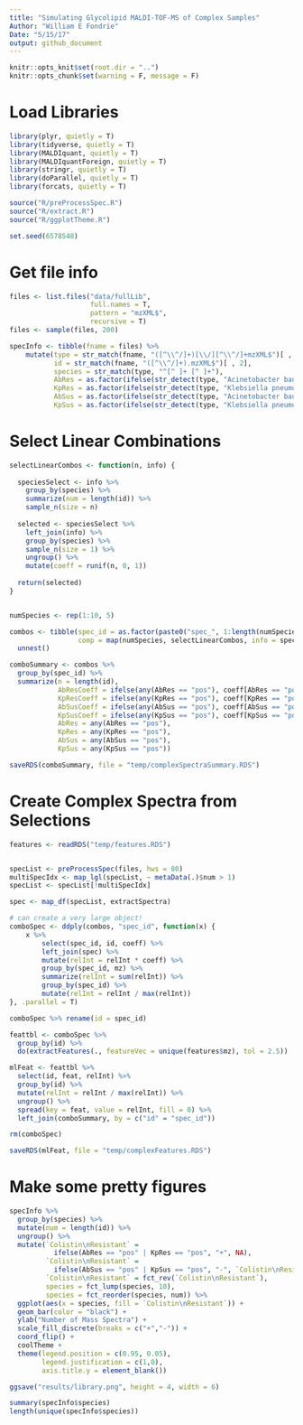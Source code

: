 ```yaml
---
title: "Simulating Glycolipid MALDI-TOF-MS of Complex Samples"
Author: "William E Fondrie"
Date: "5/15/17"
output: github_document
---
```


```r
knitr::opts_knit$set(root.dir = "..")
knitr::opts_chunk$set(warning = F, message = F)
```

# Load Libraries

```r
library(plyr, quietly = T)
library(tidyverse, quietly = T)
library(MALDIquant, quietly = T)
library(MALDIquantForeign, quietly = T)
library(stringr, quietly = T)
library(doParallel, quietly = T)
library(forcats, quietly = T)

source("R/preProcessSpec.R")
source("R/extract.R")
source("R/ggplotTheme.R")

set.seed(6578548)    
```

# Get file info

```r
files <- list.files("data/fullLib", 
                    full.names = T, 
                    pattern = "mzXML$",
                    recursive = T)
files <- sample(files, 200)

specInfo <- tibble(fname = files) %>%
    mutate(type = str_match(fname, "([^\\^/]+)[\\/][^\\^/]+mzXML$")[ , 2],
           id = str_match(fname, "([^\\^/]+).mzXML$")[ , 2],
           species = str_match(type, "^[^ ]+ [^ ]+"),
           AbRes = as.factor(ifelse(str_detect(type, "Acinetobacter baumannii - res"), "pos", "neg")),
           KpRes = as.factor(ifelse(str_detect(type, "Klebsiella pneumoniae - res"), "pos", "neg")),
           AbSus = as.factor(ifelse(str_detect(type, "Acinetobacter baumannii - sen"), "pos", "neg")),
           KpSus = as.factor(ifelse(str_detect(type, "Klebsiella pneumoniae - sen"), "pos", "neg")))

```

# Select Linear Combinations

```r
selectLinearCombos <- function(n, info) {
  
  speciesSelect <- info %>%
    group_by(species) %>%
    summarize(num = length(id)) %>%
    sample_n(size = n)
  
  selected <- speciesSelect %>%
    left_join(info) %>%
    group_by(species) %>%
    sample_n(size = 1) %>%
    ungroup() %>%
    mutate(coeff = runif(n, 0, 1))
  
  return(selected)
}


numSpecies <- rep(1:10, 5)

combos <- tibble(spec_id = as.factor(paste0("spec_", 1:length(numSpecies))),
                 comp = map(numSpecies, selectLinearCombos, info = specInfo)) %>%
  unnest()

comboSummary <- combos %>%
  group_by(spec_id) %>%
  summarize(n = length(id),
            AbResCoeff = ifelse(any(AbRes == "pos"), coeff[AbRes == "pos"], 0),
            KpResCoeff = ifelse(any(KpRes == "pos"), coeff[KpRes == "pos"], 0),
            AbSusCoeff = ifelse(any(AbSus == "pos"), coeff[AbSus == "pos"], 0),
            KpSusCoeff = ifelse(any(KpSus == "pos"), coeff[KpSus == "pos"], 0),
            AbRes = any(AbRes == "pos"),
            KpRes = any(KpRes == "pos"),
            AbSus = any(AbSus == "pos"),
            KpSus = any(KpSus == "pos"))

saveRDS(comboSummary, file = "temp/complexSpectraSummary.RDS")
```

# Create Complex Spectra from Selections

```r
features <- readRDS("temp/features.RDS")


specList <- preProcessSpec(files, hws = 80)
multiSpecIdx <- map_lgl(specList, ~ metaData(.)$num > 1)
specList <- specList[!multiSpecIdx]

spec <- map_df(specList, extractSpectra)

# can create a very large object!
comboSpec <- ddply(combos, "spec_id", function(x) {
    x %>%
        select(spec_id, id, coeff) %>%
        left_join(spec) %>%
        mutate(relInt = relInt * coeff) %>%
        group_by(spec_id, mz) %>%
        summarize(relInt = sum(relInt)) %>%
        group_by(spec_id) %>%
        mutate(relInt = relInt / max(relInt))
}, .parallel = T)

comboSpec %>% rename(id = spec_id)

feattbl <- comboSpec %>%
  group_by(id) %>%
  do(extractFeatures(., featureVec = unique(features$mz), tol = 2.5))

mlFeat <- feattbl %>%
  select(id, feat, relInt) %>%
  group_by(id) %>%
  mutate(relInt = relInt / max(relInt)) %>%
  ungroup() %>%
  spread(key = feat, value = relInt, fill = 0) %>%
  left_join(comboSummary, by = c("id" = "spec_id")) 

rm(comboSpec)

saveRDS(mlFeat, file = "temp/complexFeatures.RDS")
```


# Make some pretty figures

```r
specInfo %>% 
  group_by(species) %>%
  mutate(num = length(id)) %>%
  ungroup() %>%
  mutate(`Colistin\nResistant` = 
           ifelse(AbRes == "pos" | KpRes == "pos", "+", NA),
         `Colistin\nResistant` = 
           ifelse(AbSus == "pos" | KpSus == "pos", "-", `Colistin\nResistant`),
         `Colistin\nResistant` = fct_rev(`Colistin\nResistant`),
         species = fct_lump(species, 10),
         species = fct_reorder(species, num)) %>%
  ggplot(aes(x = species, fill = `Colistin\nResistant`)) +
  geom_bar(color = "black") +
  ylab("Number of Mass Spectra") +
  scale_fill_discrete(breaks = c("+","-")) +
  coord_flip() +
  coolTheme +
  theme(legend.position = c(0.95, 0.05),
        legend.justification = c(1,0),
        axis.title.y = element_blank())

ggsave("results/library.png", height = 4, width = 6)

summary(specInfo$species)
length(unique(specInfo$species))
```


